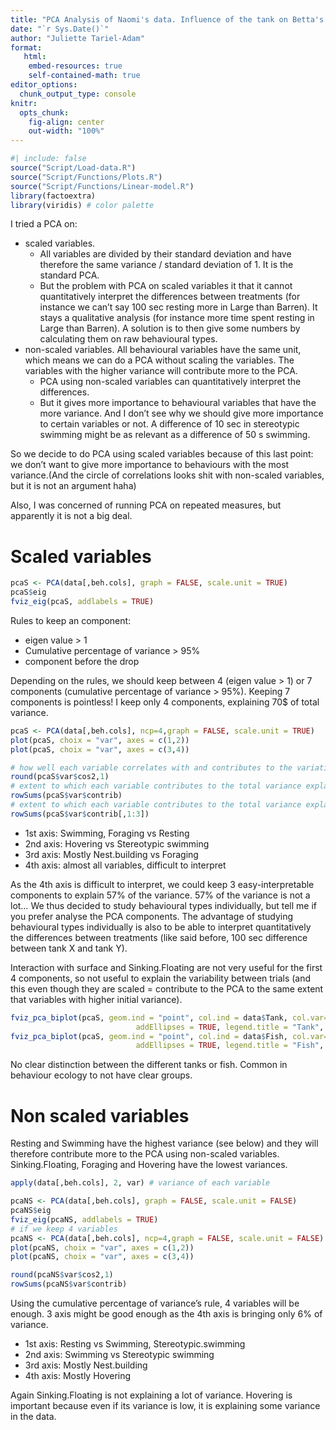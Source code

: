 ```yaml
---
title: "PCA Analysis of Naomi's data. Influence of the tank on Betta's behaviour."
date: "`r Sys.Date()`"
author: "Juliette Tariel-Adam"
format: 
   html:
    embed-resources: true
    self-contained-math: true
editor_options: 
  chunk_output_type: console
knitr:
  opts_chunk:
    fig-align: center
    out-width: "100%"
---
```



```r
#| include: false
source("Script/Load-data.R")
source("Script/Functions/Plots.R")
source("Script/Functions/Linear-model.R")
library(factoextra)
library(viridis) # color palette
```

I tried a PCA on:

+ scaled variables.
  * All variables are divided by their standard deviation and have therefore the same variance / standard deviation of 1. It is the standard PCA.
  * But the problem with PCA on scaled variables it that it cannot quantitatively interpret the differences between treatments (for instance we can't say 100 sec resting more in Large than Barren). It stays a qualitative analysis (for instance more time spent resting in Large than Barren). A solution is to then give some numbers by calculating them on raw behavioural types. 
+ non-scaled variables. All behavioural variables have the same unit, which means we can do a PCA without scaling the variables. The variables with the higher variance will contribute more to the PCA. 
  * PCA using non-scaled variables can quantitatively interpret the differences.
  * But it gives more importance to behavioural variables that have the more variance. And I don't see why we should give more importance to certain variables or not. A difference of 10 sec in stereotypic swimming might be as relevant as a difference of 50 s swimming.

So we decide to do PCA using scaled variables because of this last point: we don't want to give more importance to behaviours with the most variance.(And the circle of correlations looks shit with non-scaled variables, but it is not an argument haha)

Also, I was concerned of running PCA on repeated measures, but apparently it is not a big deal.

::: {.panel-tabset}

# Scaled variables

```r
pcaS <- PCA(data[,beh.cols], graph = FALSE, scale.unit = TRUE)
pcaS$eig
fviz_eig(pcaS, addlabels = TRUE)
```

Rules to keep an component:

+ eigen value > 1
+ Cumulative percentage of variance > 95% 
+ component before the drop

Depending on the rules, we should keep between 4 (eigen value > 1) or 7 components (cumulative percentage of variance > 95%). Keeping 7 components is pointless! I keep only 4 components, explaining 70$ of total variance. 

```r
pcaS <- PCA(data[,beh.cols], ncp=4,graph = FALSE, scale.unit = TRUE)
plot(pcaS, choix = "var", axes = c(1,2)) 
plot(pcaS, choix = "var", axes = c(3,4))

# how well each variable correlates with and contributes to the variation explained by each principal component
round(pcaS$var$cos2,1)
# extent to which each variable contributes to the total variance explained by the first 4 components
rowSums(pcaS$var$contrib)
# extent to which each variable contributes to the total variance explained by the first 3 components
rowSums(pcaS$var$contrib[,1:3])
```

+ 1st axis: Swimming, Foraging vs Resting
+ 2nd axis: Hovering vs Stereotypic swimming
+ 3rd axis: Mostly Nest.building vs Foraging
+ 4th axis: almost all variables, difficult to interpret

As the 4th axis is difficult to interpret, we could keep 3 easy-interpretable components to explain 57% of the variance. 57% of the variance is not a lot... We thus decided to study behavioural types individually, but tell me if you prefer analyse the PCA components. The advantage of studying behavioural types individually is also to be able to interpret quantitatively the differences between treatments (like said before, 100 sec difference between tank X and tank Y).

Interaction with surface and Sinking.Floating are not very useful for the first 4 components, so not useful to explain the variability between trials (and this even though they are scaled = contribute to the PCA to the same extent that variables with higher initial variance).

```r
fviz_pca_biplot(pcaS, geom.ind = "point", col.ind = data$Tank, col.var="black",
							addEllipses = TRUE, legend.title = "Tank", palette = viridis(5))
fviz_pca_biplot(pcaS, geom.ind = "point", col.ind = data$Fish, col.var="black",
							addEllipses = TRUE, legend.title = "Fish", palette = viridis(13))
```

No clear distinction between the different tanks or fish. Common in behaviour ecology to not have clear groups.

# Non scaled variables

Resting and Swimming have the highest variance (see below) and they will therefore contribute more to the PCA using non-scaled variables. Sinking.Floating, Foraging and Hovering have the lowest variances.

```r
apply(data[,beh.cols], 2, var) # variance of each variable

pcaNS <- PCA(data[,beh.cols], graph = FALSE, scale.unit = FALSE)
pcaNS$eig
fviz_eig(pcaNS, addlabels = TRUE)
# if we keep 4 variables
pcaNS <- PCA(data[,beh.cols], ncp=4,graph = FALSE, scale.unit = FALSE)
plot(pcaNS, choix = "var", axes = c(1,2))
plot(pcaNS, choix = "var", axes = c(3,4))

round(pcaNS$var$cos2,1)
rowSums(pcaNS$var$contrib)
```

Using the cumulative percentage of variance's  rule, 4 variables will be enough. 3 axis might be good enough as the 4th axis is bringing only 6% of variance.

+ 1st axis: Resting vs Swimming, Stereotypic.swimming
+ 2nd axis: Swimming vs Stereotypic swimming 
+ 3rd axis: Mostly Nest.building 
+ 4th axis: Mostly Hovering

Again Sinking.Floating is not explaining a lot of variance. Hovering is important because even if its variance is low, it is explaining some variance in the data. 

:::